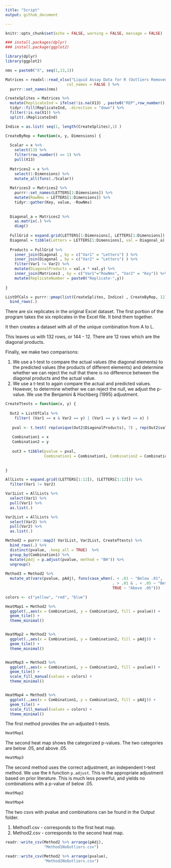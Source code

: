 ```yaml
---
title: "Script"
output: github_document

---
```


```r
knitr::opts_chunk$set(echo = FALSE, warning = FALSE, message = FALSE)
```




```r

### install.packages(dplyr)
### install.package(ggplot2)

library(dplyr)
library(ggplot2)

nms = paste0("X", seq(1,13,1))

Matrices = readxl::read_xlsx("Liquid Assay Data for R (Outliers Removed).xlsx",
                           col_names = FALSE ) %>%
  purrr::set_names(nms)

CreateSplites = Matrices %>%
  mutate(ReplicateInd = ifelse(!is.na(X13) , paste0("REP",row_number() ), NA)) %>%
  tidyr::fill(ReplicateInd, .direction = "down") %>%
  filter(!is.na(X1)) %>%
  split(.$ReplicateInd)

Indice = as.list( seq(1, length(CreateSplites),1) )

CreateByRep = function(x, y, Dimensions) {
  
  Scalar = x %>%
    select(13) %>%
    filter(row_number() == 1) %>%
    pull(X13)
  
  Matrices2 = x %>%
    select(1:Dimensions) %>%
    mutate_all(funs(./Scalar))
  
  Matrices3 = Matrices2 %>%
    purrr::set_names(LETTERS[1:Dimensions]) %>%
    mutate(RowNms = LETTERS[1:Dimensions]) %>%
    tidyr::gather(Key, value, -RowNms)
  
  
  Diagonal_a = Matrices2 %>%
    as.matrix(.) %>%
    diag()
  
  FullGrid = expand.grid(LETTERS[1:Dimensions], LETTERS[1:Dimensions])
  Diagonal = tibble(Letters = LETTERS[1:Dimensions], val = Diagonal_a)
  
  Products = FullGrid %>%
    inner_join(Diagonal , by = c("Var1" = "Letters") ) %>%
    inner_join(Diagonal , by = c("Var2" = "Letters") ) %>%
    filter(Var1 != Var2) %>%
    mutate(DiagonalProducts = val.x * val.y) %>%
    inner_join(Matrices3 , by = c("Var1"="RowNms", "Var2" = "Key")) %>%
    mutate(ReplicateNumber = paste0("Replicate-",y))
  
}

ListOfCals = purrr::pmap(list(CreateSplites, Indice) , CreateByRep, 12) %>%
  bind_rows(.) 

```

There are six replicates in the original Excel dataset. The first portion of the program takes the six replicates in the Excel file. It bind them together. 

It then creates a dataset with all of the unique combination from A to L.

This leaves us with 132 rows, or 144 - 12. There are 12 rows which are the diagonal products. 

Finally, we make two comparisons: 

1.  We use a t-test to compare the actual values (the diagonal elements) to the predicted values (the products of different elements) and determine whether we can reject the null that there is no difference between the diagonal products and the actual value. 
2.  We use a t-test to again compare the actual and predicted values. However, to determine whether we can reject the null, we adjust the p-value. We use the Benjamini & Hochberg (1995) adjustment. 



```r

CreateTtests = function(x, y) {
  
  Out2 = ListOfCals %>%
    filter( (Var1 == x & Var2 == y) | (Var1 == y & Var2 == x) ) 
  
   pval <- t.test( rep(unique(Out2$DiagonalProducts), 7) , rep(Out2$value))$p.value
   
   Combination1 = x
   Combination2 = y
   
   out3 = tibble(pvalue = pval, 
                 Combination1 = Combination1, Combination2 = Combination2) 
   
     
}

AllLists = expand.grid((LETTERS[1:12]), (LETTERS[1:12])) %>%
  filter(Var1 != Var2)

Var1List = AllLists %>% 
  select(Var1) %>%
  pull(Var1) %>%
  as.list(.)

Var2List = AllLists %>% 
  select(Var2) %>%
  pull(Var2) %>%
  as.list(.)

Method2 = purrr::map2( Var1List, Var2List, CreateTtests) %>%
  bind_rows(.) %>%
  distinct(pvalue, .keep_all = TRUE)  %>%
  group_by(Combination1) %>%
  mutate(pAdj = p.adjust(pvalue, method = "BH")) %>%
  ungroup() 
  
Method3 = Method2 %>%
  mutate_at(vars(pvalue, pAdj), funs(case_when(. < .01 ~ "Below .01",
                                               . > .01 & . < .05 ~ "Between .01 and .05",
                                               TRUE ~ "Above .05")))

colors <- c("yellow", "red", "blue")

HeatMap1 = Method2 %>%
  ggplot(.,aes(x = Combination1, y = Combination2, fill = pvalue)) + 
  geom_tile() + 
  theme_minimal()


HeatMap2 = Method2 %>%
  ggplot(.,aes(x = Combination1, y = Combination2, fill = pAdj)) + 
  geom_tile() + 
  theme_minimal()


HeatMap3 = Method3 %>%
  ggplot(.,aes(x = Combination1, y = Combination2, fill = pvalue)) + 
  geom_tile() + 
  scale_fill_manual(values = colors) +
  theme_minimal()


HeatMap4 = Method3 %>%
  ggplot(.,aes(x = Combination1, y = Combination2, fill = pAdj)) + 
  geom_tile() + 
  scale_fill_manual(values = colors) +
  theme_minimal()


```

The first method provides the un-adjusted t-tests. 

```r
HeatMap1
```

The second heat map shows the categorized p-values. The two categories are below .05, and above .05. 

```r
HeatMap3
```

The second method uses the correct adjustment, an independent t-test method. We use the `R` function `p.adjust`. This is the appropriate adjustment based on prior literature. This is much less powerful, and yields no combinations with a p-value of below .05.




```r
HeatMap2
```


```r
HeatMap4
```


The two csvs with pvalue and combinations can be found in the Output folder. 

1.  Method1.csv - corresponds to the first heat map. 
2.  Method2.csv - corresponds to the second heat map. 


```r


readr::write_csv(Method2 %>% arrange(pAdj), 
                 "Method1NoOutliers.csv")

readr::write_csv(Method2 %>% arrange(pvalue), 
                 "Method2NoOutliers.csv")


```



